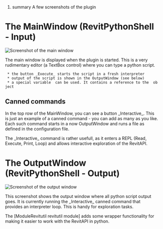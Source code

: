 ﻿#summary A few screenshots of the plugin

= The MainWindow (RevitPythonShell - Input) =

<img src="http://revitpythonshell.googlecode.com/svn/wiki/MainWindowScreenshot.Png" alt="Screenshot of the main window"/>

The main window is displayed when the plugin is started. This is a very rudimentary editor (a TextBox control) where you can type a python script.

  * the button _Execute_ starts the script in a fresh interpreter
  * output of the script is shown in the OutputWindow (see below)
  * a special variable {{{__revit__}}} can be used. It contains a reference to the {{{Autodesk.Revit.Application}}} object

== Canned commands ==

In the top row of the MainWindow, you can see a button _Interactive_. This is just an example of a canned command - you can add as many as you like. Each such command starts in a now OutputWindow and runs a file as defined in the {{{RevitPythonShell.xml}}} configuration file.

The _Interactive_ command is rather usefull, as it enters a REPL (Read, Execute, Print, Loop) and allows interactive exploration of the RevitAPI.

= The OutputWindow (RevitPythonShell - Output) =

<img src="http://revitpythonshell.googlecode.com/svn/wiki/OutputWindowScreenshot.png" alt="Screenshot of the output window"/>

This screenshot shows the output window where all python script output goes. It is currently running the _Interactive_ canned command that provides an interpreter loop. This is handy for exploration tasks.

The [ModuleRevitutil revitutil module] adds some wrapper functionality for making it easier to work with the RevitAPI in python.